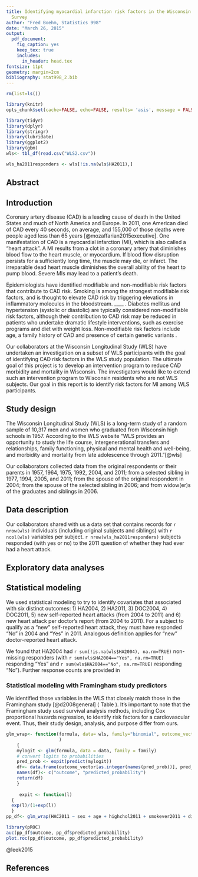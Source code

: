 ```yaml
---
title: Identifying myocardial infarction risk factors in the Wisconsin Longitudinal
  Survey
author: "Fred Boehm, Statistics 998"
date: "March 26, 2015"
output: 
  pdf_document:
    fig_caption: yes
    keep_tex: true
    includes:
      in_header: head.tex
fontsize: 11pt
geometry: margin=2cm
bibliography: stat998_2.bib
---
```


\listoftodos

```r
rm(list=ls())

library(knitr)
opts_chunk$set(cache=FALSE, echo=FALSE, results= 'asis', message = FALSE, warning=FALSE, tidy=TRUE, highlight=TRUE, fig.show='asis')
```

```r
library(tidyr)
library(dplyr)
library(stringr)
library(lubridate)
library(ggplot2)
library(gbm)
wls<- tbl_df(read.csv("WLS2.csv"))
```

```r
wls_ha2011responders <- wls[!is.na(wls$HA2011),]

```




## Abstract




## Introduction

Coronary artery disease (CAD) is a leading cause of death in the United States and much of North America and Europe. In 2011, one American died of CAD every 40 seconds, on average, and 155,000 of those deaths were people aged less than 65 years [@mozaffarian2015executive]. One manifestation of CAD is a myocardial infarction (MI), which is also called a "heart attack". A MI results from a clot in a coronary artery that diminishes blood flow to the heart muscle, or myocardium. If blood flow disruption persists for a sufficiently long time, the muscle may die, or infarct. The irreparable dead heart muscle diminishes the overall ability of the heart to pump blood. Severe MIs may lead to a patient's death. 

Epidemiologists have identified modifiable and non-modifiable risk factors that contribute to CAD risk. Smoking is among the strongest modifiable risk factors, and is thought to elevate CAD risk by triggering elevations in inflammatory molecules in the bloodstream.  ____ \todo[inline, color = red]{What is mechanism for smoking causing CAD?}. Diabetes mellitus and hypertension (systolic or diastolic) are typically considered non-modifiable risk factors, although their contribution to CAD risk may be reduced in patients who undertake dramatic lifestyle interventions, such as exercise programs and diet with weight loss. Non-modifiable risk factors include age, a family history of CAD and presence of certain genetic variants \todo[inline, color = pink]{what are other known risk factors?}. 

Our collaborators at the Wisconsin Longitudinal Study (WLS) have undertaken an investigation on a subset of WLS participants with the goal of identifying CAD risk factors in the WLS study population. The ultimate goal of this project is to develop an intervention program to reduce CAD morbidity and mortality in Wisconsin. The investigators would like to extend such an intervention program to Wisconsin residents who are not WLS subjects. Our goal in this report is to identify risk factors for MI among WLS participants. 

## Study design

The Wisconsin Longitudinal Study (WLS) is a long-term study of a random sample of 10,317 men and women who graduated from Wisconsin high schools in 1957. According to the WLS website "WLS provides an opportunity to study the life course, intergenerational transfers and relationships, family functioning, physical and mental health and well-being, and morbidity and mortality from late adolescence through 2011."[@wls]

\todo[inline, color = blue]{need more info on WLS?}

Our collaborators collected data from the original respondents or their parents in 1957, 1964, 1975, 1992, 2004, and 2011; from a selected sibling in 1977, 1994, 2005, and 2011; from the spouse of the original respondent in 2004; from the spouse of the selected sibling in 2006; and from widow(er)s of the graduates and siblings in 2006. 


## Data description

Our collaborators shared with us a data set that contains records for `r nrow(wls)` individuals (including original subjects and siblings) with `r ncol(wls)` variables per subject. `r nrow(wls_ha2011responders)` subjects responded (with yes or no) to the 2011 question of whether they had ever had a heart attack. 

## Exploratory data analyses




## Statistical modeling

We used statistical modeling to try to identify covariates that associated with six distinct outcomes: 1) HA2004, 2) HA2011, 3) DOC2004, 4) DOC2011, 5) new self-reported heart attacks (from 2004 to 2011) and 6) new heart attack per doctor's report (from 2004 to 2011). For a subject to qualify as a "new" self-reported heart attack, they must have responded "No" in 2004 and "Yes" in 2011. Analogous definition applies for "new" doctor-reported heart attack.

We found that HA2004 had `r sum(!is.na(wls$HA2004), na.rm=TRUE)` non-missing responders (with `r sum(wls$HA2004=="Yes", na.rm=TRUE)` responding "Yes" and `r sum(wls$HA2004=="No", na.rm=TRUE)` responding "No"). Further response counts are provided in 



### Statistical modeling with Framingham study predictors

We identified those variables in the WLS that closely match those in the Framingham study [@d2008general] ( Table \ref{tab:fram2wls}). It's important to note that the Framingham study used survival analysis methods, including Cox proportional hazards regression, to identify risk factors for a cardiovascular event. Thus, their study design, analysis, and purpose differ from ours. 


\begin{table}
\begin{tabular}{l r}\label{tab:fram2wls}
Framingham study variable & WLS Variable\\
\hline
Sex & Sex\\
Quantitative total cholesterol & highchol2011 or highchol2004\\
Quantitative HDL cholesterol & None\\
Smoking & Columns 61 to 87 aim to quantify smoking \\
Diabetes & diabetes2004, diabetes2011, diabdiag2004, diabdiag2011\\
Age & Age\\
Systolic BP & highbp2004, highbp2011* \\
Treated for high blood pressure & None\\
\hline
\end{tabular}
\caption{Framingham study variables and their closest analogs in WLS. (* SBP not available, so we used reported "high BP".)}
\end{table}


```r

glm_wrap<- function(formula, data= wls, family="binomial", outcome_vector= wls$HAC2011
                    )
    {
    mylogit <- glm(formula, data = data, family = family)
    # convert logits to probabilities
    pred_prob <- expit(predict(mylogit))
    df<- data.frame(outcome_vector[as.integer(names(pred_prob))], pred_prob)
    names(df)<- c("outcome", "predicted_probability") 
    return(df)
    }
     
     expit <- function(l)
  {
  exp(l)/(1+exp(l))
  }
pp_df<- glm_wrap(HAC2011 ~ sex + age + highchol2011 + smokever2011 + diabetes2011 + highbp2011)
```

```r
library(pROC)
auc(pp_df$outcome, pp_df$predicted_probability)
plot.roc(pp_df$outcome, pp_df$predicted_probability)

```



@leek2015


## References








